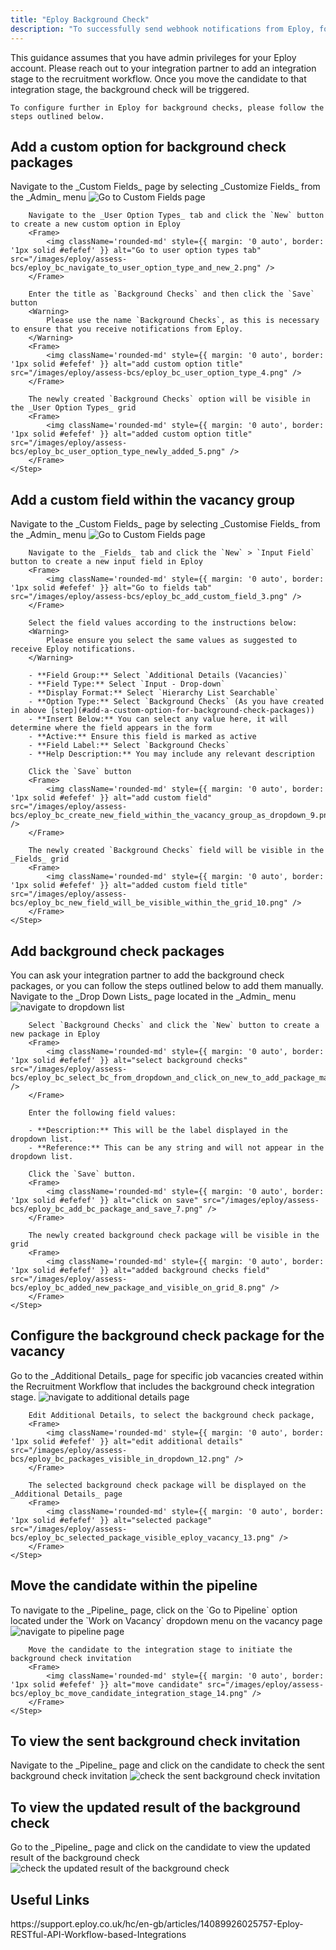 ```yaml
---
title: "Eploy Background Check"
description: "To successfully send webhook notifications from Eploy, follow these steps in your Eploy account, and complete the necessary actions."
---
```



<Warning>
  This guidance assumes that you have admin privileges for your Eploy account.
</Warning>

<Info>
    Please reach out to your integration partner to add an integration stage to the recruitment workflow. Once you move the candidate to that integration stage, the background check will be triggered.

    To configure further in Eploy for background checks, please follow the steps outlined below.
</Info>

## Add a custom option for background check packages

<Steps>
    <Step title="Add a custom option to the user option types">
        Navigate to the _Custom Fields_ page by selecting _Customize Fields_ from the _Admin_ menu
        <Frame>
            <img className='rounded-md' style={{ margin: '0 auto', border: '1px solid #efefef' }} alt="Go to Custom Fields page" src="/images/eploy/assess-bcs/eploy_bc_admin_custom_1.png" />
        </Frame>
        
        Navigate to the _User Option Types_ tab and click the `New` button to create a new custom option in Eploy
        <Frame>
            <img className='rounded-md' style={{ margin: '0 auto', border: '1px solid #efefef' }} alt="Go to user option types tab" src="/images/eploy/assess-bcs/eploy_bc_navigate_to_user_option_type_and_new_2.png" />
        </Frame>

        Enter the title as `Background Checks` and then click the `Save` button
        <Warning>
            Please use the name `Background Checks`, as this is necessary to ensure that you receive notifications from Eploy.
        </Warning>
        <Frame>
            <img className='rounded-md' style={{ margin: '0 auto', border: '1px solid #efefef' }} alt="add custom option title" src="/images/eploy/assess-bcs/eploy_bc_user_option_type_4.png" />
        </Frame>

        The newly created `Background Checks` option will be visible in the _User Option Types_ grid
        <Frame>
            <img className='rounded-md' style={{ margin: '0 auto', border: '1px solid #efefef' }} alt="added custom option title" src="/images/eploy/assess-bcs/eploy_bc_user_option_type_newly_added_5.png" />
        </Frame>
    </Step>
</Steps>


## Add a custom field within the vacancy group

<Steps>
    <Step title="Add a custom field to fields">
        Navigate to the _Custom Fields_ page by selecting _Customise Fields_ from the _Admin_ menu
        <Frame>
            <img className='rounded-md' style={{ margin: '0 auto', border: '1px solid #efefef' }} alt="Go to Custom Fields page" src="/images/eploy/assess-bcs/eploy_bc_admin_custom_1.png" />
        </Frame>

        Navigate to the _Fields_ tab and click the `New` > `Input Field` button to create a new input field in Eploy
        <Frame>
            <img className='rounded-md' style={{ margin: '0 auto', border: '1px solid #efefef' }} alt="Go to fields tab" src="/images/eploy/assess-bcs/eploy_bc_add_custom_field_3.png" />
        </Frame>

        Select the field values according to the instructions below:
        <Warning>
            Please ensure you select the same values as suggested to receive Eploy notifications.
        </Warning>

        - **Field Group:** Select `Additional Details (Vacancies)`
        - **Field Type:** Select `Input - Drop-down`
        - **Display Format:** Select `Hierarchy List Searchable`
        - **Option Type:** Select `Background Checks` (As you have created in above [step](#add-a-custom-option-for-background-check-packages))
        - **Insert Below:** You can select any value here, it will determine where the field appears in the form
        - **Active:** Ensure this field is marked as active
        - **Field Label:** Select `Background Checks`
        - **Help Description:** You may include any relevant description
        
        Click the `Save` button
        <Frame>
            <img className='rounded-md' style={{ margin: '0 auto', border: '1px solid #efefef' }} alt="add custom field" src="/images/eploy/assess-bcs/eploy_bc_create_new_field_within_the_vacancy_group_as_dropdown_9.png" />
        </Frame>

        The newly created `Background Checks` field will be visible in the _Fields_ grid
        <Frame>
            <img className='rounded-md' style={{ margin: '0 auto', border: '1px solid #efefef' }} alt="added custom field title" src="/images/eploy/assess-bcs/eploy_bc_new_field_will_be_visible_within_the_grid_10.png" />
        </Frame>
    </Step>
</Steps>


## Add background check packages

<Info>
    You can ask your integration partner to add the background check packages, or you can follow the steps outlined below to add them manually.
</Info>

<Steps>
    <Step title="Add background check packages through the Eploy user interface">
        Navigate to the _Drop Down Lists_ page located in the _Admin_ menu
        <Frame>
            <img className='rounded-md' style={{ margin: '0 auto', border: '1px solid #efefef' }} alt="navigate to dropdown list" src="/images/eploy/assess-bcs/eploy_bc_navigate_to_dropdown_list_17.png" />
        </Frame>

        Select `Background Checks` and click the `New` button to create a new package in Eploy
        <Frame>
            <img className='rounded-md' style={{ margin: '0 auto', border: '1px solid #efefef' }} alt="select background checks" src="/images/eploy/assess-bcs/eploy_bc_select_bc_from_dropdown_and_click_on_new_to_add_package_manually_from_ui_6.png" />
        </Frame>

        Enter the following field values:  
        
        - **Description:** This will be the label displayed in the dropdown list.  
        - **Reference:** This can be any string and will not appear in the dropdown list.  

        Click the `Save` button.
        <Frame>
            <img className='rounded-md' style={{ margin: '0 auto', border: '1px solid #efefef' }} alt="click on save" src="/images/eploy/assess-bcs/eploy_bc_add_bc_package_and_save_7.png" />
        </Frame>

        The newly created background check package will be visible in the grid
        <Frame>
            <img className='rounded-md' style={{ margin: '0 auto', border: '1px solid #efefef' }} alt="added background checks field" src="/images/eploy/assess-bcs/eploy_bc_added_new_package_and_visible_on_grid_8.png" />
        </Frame>
    </Step>
</Steps>


## Configure the background check package for the vacancy

<Steps>
    <Step title="Configure the background check package">
        Go to the _Additional Details_ page for specific job vacancies created within the Recruitment Workflow that includes the background check integration stage.
        <Frame>
            <img className='rounded-md' style={{ margin: '0 auto', border: '1px solid #efefef' }} alt="navigate to additional details page" src="/images/eploy/assess-bcs/eploy_bc_custom_bc_field_visible_in_ad_details_11.png" />
        </Frame>

        Edit Additional Details, to select the background check package,
        <Frame>
            <img className='rounded-md' style={{ margin: '0 auto', border: '1px solid #efefef' }} alt="edit additional details" src="/images/eploy/assess-bcs/eploy_bc_packages_visible_in_dropdown_12.png" />
        </Frame>

        The selected background check package will be displayed on the _Additional Details_ page
        <Frame>
            <img className='rounded-md' style={{ margin: '0 auto', border: '1px solid #efefef' }} alt="selected package" src="/images/eploy/assess-bcs/eploy_bc_selected_package_visible_eploy_vacancy_13.png" />
        </Frame>
    </Step>
</Steps>


## Move the candidate within the pipeline

<Steps>
    <Step title="Move the candidate to the specific stage">
        To navigate to the _Pipeline_ page, click on the `Go to Pipeline` option located under the `Work on Vacancy` dropdown menu on the vacancy page
        <Frame>
            <img className='rounded-md' style={{ margin: '0 auto', border: '1px solid #efefef' }} alt="navigate to pipeline page" src="/images/eploy/assess-bcs/eploy_bc_vacancy_talent_pipeline_18.png" />
        </Frame>

        Move the candidate to the integration stage to initiate the background check invitation
        <Frame>
            <img className='rounded-md' style={{ margin: '0 auto', border: '1px solid #efefef' }} alt="move candidate" src="/images/eploy/assess-bcs/eploy_bc_move_candidate_integration_stage_14.png" />
        </Frame>
    </Step>
</Steps>


## To view the sent background check invitation

<Steps>
    <Step title="To view the sent background check invitation on Eploy user interface">
        Navigate to the _Pipeline_ page and click on the candidate to check the sent background check invitation
        <Frame>
            <img className='rounded-md' style={{ margin: '0 auto', border: '1px solid #efefef' }} alt="check the sent background check invitation" src="/images/eploy/assess-bcs/eploy_bc_sent_to_the_candidate_as_visible_package_name_on_ui_15.png" />
        </Frame>
    </Step>
</Steps>


## To view the updated result of the background check

<Steps>
    <Step title="To view the updated result of the background check on Eploy user interface">
        Go to the _Pipeline_ page and click on the candidate to view the updated result of the background check
        <Frame>
            <img className='rounded-md' style={{ margin: '0 auto', border: '1px solid #efefef' }} alt="check the updated result of the background check" src="/images/eploy/assess-bcs/eploy_bc_on_update_result_of_bc_on_ui_16.png" />
        </Frame>
    </Step>
</Steps>



<IntegrationFooter />

## Useful Links
<Card title="API Reference" icon="link" href="https://support.eploy.co.uk/hc/en-gb/articles/14089926025757-Eploy-RESTful-API-Workflow-based-Integrations">
    https://support.eploy.co.uk/hc/en-gb/articles/14089926025757-Eploy-RESTful-API-Workflow-based-Integrations
</Card>